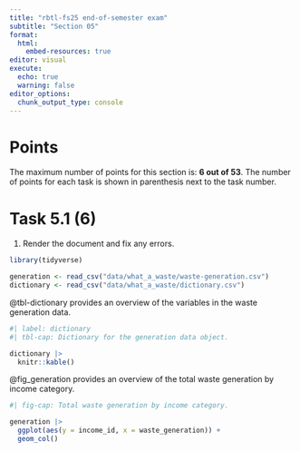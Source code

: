 ```yaml
---
title: "rbtl-fs25 end-of-semester exam"
subtitle: "Section 05"
format:
  html:
    embed-resources: true
editor: visual
execute: 
  echo: true
  warning: false
editor_options: 
  chunk_output_type: console
---
```


# Points

The maximum number of points for this section is: **6 out of 53**. The number of points for each task is shown in parenthesis next to the task number.

# Task 5.1 (6)

1.  Render the document and fix any errors.

```r
library(tidyverse)
```

```r
generation <- read_csv("data/what_a_waste/waste-generation.csv")
dictionary <- read_csv("data/what_a_waste/dictionary.csv")
```

@tbl-dictionary provides an overview of the variables in the waste generation data.

```r
#| label: dictionary
#| tbl-cap: Dictionary for the generation data object.

dictionary |> 
  knitr::kable()
```

@fig_generation provides an overview of the total waste generation by income category.

```r
#| fig-cap: Total waste generation by income category.

generation |> 
  ggplot(aes(y = income_id, x = waste_generation)) +
  geom_col()
```
